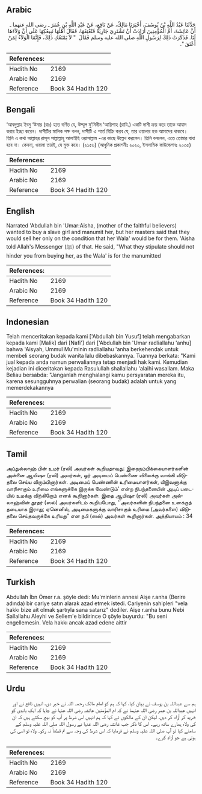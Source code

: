 ## Arabic


<div dir="rtl" lang="ar" style={{fontSize:'larger',backgroundColor:'#f8f9fa',padding:20}}>
حَدَّثَنَا عَبْدُ اللَّهِ بْنُ يُوسُفَ، أَخْبَرَنَا مَالِكٌ، عَنْ نَافِعٍ، عَنْ عَبْدِ اللَّهِ بْنِ عُمَرَ ـ رضى الله عنهما ـ أَنَّ عَائِشَةَ، أُمَّ الْمُؤْمِنِينَ أَرَادَتْ أَنْ تَشْتَرِيَ جَارِيَةً فَتُعْتِقَهَا، فَقَالَ أَهْلُهَا نَبِيعُكِهَا عَلَى أَنَّ وَلاَءَهَا لَنَا‏.‏ فَذَكَرَتْ ذَلِكَ لِرَسُولِ اللَّهِ صلى الله عليه وسلم فَقَالَ ‏ "‏ لاَ يَمْنَعُكِ ذَلِكَ، فَإِنَّمَا الْوَلاَءُ لِمَنْ أَعْتَقَ ‏"‏‏.‏
</div>
<div style={{backgroundColor:'#f8f9fa',padding:20, marginBottom: 10}}><table> <thead> <tr> <th>References:</th> <th></th> </tr> </thead> <tbody><tr><td>Hadith No</td><td>2169</td></tr><tr><td>Arabic No</td><td>2169</td></tr><tr><td>Reference</td><td>Book 34 Hadith 120</td></tr></tbody></table></div>

## Bengali


<div dir="ltr" lang="bn" style={{fontSize:'larger',backgroundColor:'#f8f9fa',padding:20}}>
‘আবদুল্লাহ ইবনু ‘উমার (রাঃ) হতে বর্ণিত যে, উম্মুল মু’মিনীন ‘আয়িশাহ (রাযি.) একটি দাসী ক্রয় করে তাকে আযাদ করার ইচ্ছা করেন। দাসীটির মালিক পক্ষ বলল, দাসীটি এ শর্তে বিক্রি করব যে, তার ওয়ালার হক আমাদের থাকবে। তিনি এ কথা আল্লাহর রাসূল সাল্লাল্লাহু আলাইহি ওয়াসাল্লাম -এর কাছে উল্লেখ করলেন। তিনি বললেন, এতে তোমার বাধা হবে না। কেননা, ওয়ালা তারই, যে মুক্ত করে। (২১৫৬) (আধুনিক প্রকাশনীঃ ২০২০, ইসলামিক ফাউন্ডেশনঃ ২০৩৫)
</div>
<div style={{backgroundColor:'#f8f9fa',padding:20, marginBottom: 10}}><table> <thead> <tr> <th>References:</th> <th></th> </tr> </thead> <tbody><tr><td>Hadith No</td><td>2169</td></tr><tr><td>Arabic No</td><td>2169</td></tr><tr><td>Reference</td><td>Book 34 Hadith 120</td></tr></tbody></table></div>

## English


<div dir="ltr" lang="en" style={{fontSize:'larger',backgroundColor:'#f8f9fa',padding:20}}>
Narrated 'Abdullah bin 'Umar:Aisha, (mother of the faithful believers) wanted to buy a slave girl and manumit her, but her masters said that they would sell her only on the condition that her Wala' would be for them. 'Aisha told Allah's Messenger (ﷺ) of that. He said, "What they stipulate should not hinder you from buying her, as the Wala' is for the manumitted
</div>
<div style={{backgroundColor:'#f8f9fa',padding:20, marginBottom: 10}}><table> <thead> <tr> <th>References:</th> <th></th> </tr> </thead> <tbody><tr><td>Hadith No</td><td>2169</td></tr><tr><td>Arabic No</td><td>2169</td></tr><tr><td>Reference</td><td>Book 34 Hadith 120</td></tr></tbody></table></div>

## Indonesian


<div dir="ltr" lang="id" style={{fontSize:'larger',backgroundColor:'#f8f9fa',padding:20}}>
Telah menceritakan kepada kami ['Abdullah bin Yusuf] telah mengabarkan kepada kami [Malik] dari [Nafi'] dari ['Abdullah bin 'Umar radliallahu 'anhu] bahwa 'Aisyah, Ummul Mu'minin radliallahu 'anha berkehendak untuk membeli seorang budak wanita lalu dibebaskannya. Tuannya berkata: "Kami jual kepada anda namun perwaliannya tetap menjadi hak kami. Kemudian kejadian ini diceritakan kepada Rasulullah shallallahu 'alaihi wasallam. Maka Beliau bersabda: "Janganlah menghalangi kamu persyaratan mereka itu, karena sesungguhnya perwalian (seorang budak) adalah untuk yang memerdekakannya
</div>
<div style={{backgroundColor:'#f8f9fa',padding:20, marginBottom: 10}}><table> <thead> <tr> <th>References:</th> <th></th> </tr> </thead> <tbody><tr><td>Hadith No</td><td>2169</td></tr><tr><td>Arabic No</td><td>2169</td></tr><tr><td>Reference</td><td>Book 34 Hadith 120</td></tr></tbody></table></div>

## Tamil


<div dir="ltr" lang="ta" style={{fontSize:'larger',backgroundColor:'#f8f9fa',padding:20}}>
அப்துல்லாஹ் பின் உமர் (ரலி) அவர்கள் கூறியதாவது: இறைநம்பிக்கையாளர்களின் அன்னை ஆயிஷா (ரலி) அவர்கள், ஓர் அடிமைப் பெண்ணை விலைக்கு வாங்கி விடுதலை செய்ய விரும்பினார்கள். அடிமைப் பெண்ணின் உரிமையாளர்கள், யிஇவளுக்கு வாரிசாகும் உரிமை எங்களுக்கே இருக்க வேண்டும்’ என்ற நிபந்தனையின் அடிப் படையில் உமக்கு விற்கிறோம் எனக் கூறினார்கள். இதை ஆயிஷா (ரலி) அவர்கள் அல்லாஹ்வின் தூதர் (ஸல்) அவர்களிடம் கூறியபோது, ‘‘அவர்களின் நிபந்தனை உனக்குத் தடையாக இராது; ஏனெனில், அடிமைகளுக்கு வாரிசாகும் உரிமை (அவர்களை) விடுதலை செய்தவருக்கே உரியது” என நபி (ஸல்) அவர்கள் கூறினார்கள். அத்தியாயம் : 34
</div>
<div style={{backgroundColor:'#f8f9fa',padding:20, marginBottom: 10}}><table> <thead> <tr> <th>References:</th> <th></th> </tr> </thead> <tbody><tr><td>Hadith No</td><td>2169</td></tr><tr><td>Arabic No</td><td>2169</td></tr><tr><td>Reference</td><td>Book 34 Hadith 120</td></tr></tbody></table></div>

## Turkish


<div dir="ltr" lang="tr" style={{fontSize:'larger',backgroundColor:'#f8f9fa',padding:20}}>
Abdullah İbn Ömer r.a. şöyle dedi: Mu'minlerin annesi Aişe r.anha (Berire adında) bir cariye satın alarak azad etmek istedi. Cariyenin sahipleri "vela hakkı bize ait olmak şartıyla sana satarız" dediler. Aişe r.anha bunu Nebi Sallallahu Aleyhi ve Sellem'e bildirince O şöyle buyurdu: "Bu seni engellemesin. Vela hakkı ancak azad edene aittir
</div>
<div style={{backgroundColor:'#f8f9fa',padding:20, marginBottom: 10}}><table> <thead> <tr> <th>References:</th> <th></th> </tr> </thead> <tbody><tr><td>Hadith No</td><td>2169</td></tr><tr><td>Arabic No</td><td>2169</td></tr><tr><td>Reference</td><td>Book 34 Hadith 120</td></tr></tbody></table></div>

## Urdu


<div dir="rtl" lang="ur" style={{fontSize:'larger',backgroundColor:'#f8f9fa',padding:20}}>
ہم سے عبداللہ بن یوسف نے بیان کیا، کہا کہ ہم کو امام مالک رحمہ اللہ نے خبر دی، انہیں نافع نے اور انہیں عبداللہ بن عمر رضی اللہ عنہما نے کہ ام المؤمنین عائشہ رضی اللہ عنہا نے چاہا کہ ایک باندی کو خرید کر آزاد کر دیں، لیکن ان کے مالکوں نے کہا کہ ہم انہیں اس شرط پر آپ کو بیچ سکتے ہیں کہ ان کی ولاء ہمارے ساتھ رہے۔ اس کا ذکر جب عائشہ رضی اللہ عنہا نے رسول اللہ صلی اللہ علیہ وسلم کے سامنے کیا تو آپ صلی اللہ علیہ وسلم نے فرمایا کہ اس شرط کی وجہ سے تم قطعاً نہ رکو۔ ولاء تو اسی کی ہوتی ہے جو آزاد کرے۔
</div>
<div style={{backgroundColor:'#f8f9fa',padding:20, marginBottom: 10}}><table> <thead> <tr> <th>References:</th> <th></th> </tr> </thead> <tbody><tr><td>Hadith No</td><td>2169</td></tr><tr><td>Arabic No</td><td>2169</td></tr><tr><td>Reference</td><td>Book 34 Hadith 120</td></tr></tbody></table></div>